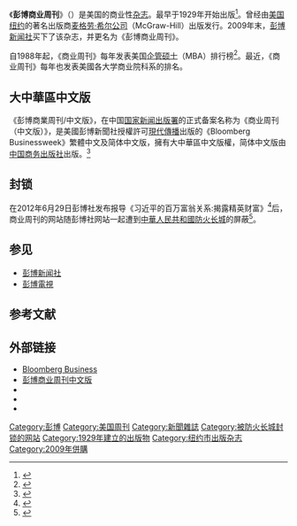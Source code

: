 {{about|彭博商業周刊|它的母公司|彭博有限合夥企業}}
{{Otheruses|other=[[城邦文化|城邦集團]]轄下出版社|商業周刊 (臺灣)}}
{{Infobox magazine
| title           = 彭博商業周刊
| native_name     = Bloomberg Businessweek
| 圖像             = BB_USA_Jan_27th_2020.jpg
| image_size      = 270px
| image_alt       = 
| image_caption   = 《彭博商業周刊》2020年1月27日一期封面
| editor          = Josh Tyrangiel
| editor_title    = 總編輯
| previous_editor = 
| staff_writer    = 
| frequency       = 週刊
| circulation     = 917,568（2009）<ref>[http://abcas3.accessabc.com/ecirc/magform.asp FAS-FAX Report] {{webarchive|url=https://archive.is/20120604044154/http://abcas3.accessabc.com/ecirc/magform.asp |date=2012-06-04 }}. eCirc. Audit Bureau of Circulations. December 31, 2009.</ref>
| category        = 財經商業
| company         = [[彭博新闻社|彭博新闻社]]
| publisher       = 
| firstdate       = 1929年
| country         = 
| based           = {{US}}[[紐約市|紐約市]]
| language        = [[英文|英文]]
| website         = {{URL|https://www.bloomberg.com/businessweek}}
| issn            = 0007-7135
}}
《'''彭博商业周刊'''》（{{lang-en|''Bloomberg Businessweek''}}）是美国的商业性[[杂志|杂志]]。最早于1929年开始出版<ref>{{cite web|url=http://www.mcgraw-hill.com/about/history.html|title=Corporate History - The Foundation|accessdate=2006-08-11|author=|date=|work=[[McGraw-Hill|McGraw-Hill]]|publisher=|deadurl=yes|archiveurl=https://web.archive.org/web/20060906065903/http://www.mcgraw-hill.com/about/history.html|archivedate=2006-09-06}}</ref>。曾经由[[美国|美国]][[纽约|纽约]]的著名出版商[[麦格劳-希尔集团|麦格劳·希尔公司]]（McGraw-Hill）出版发行。2009年末，[[彭博新闻社|彭博新闻社]]买下了该杂志，并更名为《彭博商业周刊》。

自1988年起，《商业周刊》每年发表美国[[企管硕士|企管硕士]]（MBA）排行榜<ref>{{cite web|url=http://www.businessweek.com/bschools/06/full_time.htm|title=BusinessWeek Business School Rankings|accessdate=2007-01-23|author=|date=|work=[[BusinessWeek|BusinessWeek]]|publisher=|archive-date=2007-06-03|archive-url=https://web.archive.org/web/20070603221452/http://www.businessweek.com/bschools/06/full_time.htm|dead-url=no}}</ref>。最近，《商业周刊》每年也发表美國各大学商业院科系的排名。

==大中華區中文版==
《彭博商業周刊/中文版》，在中国[[国家新闻出版署|国家新闻出版署]]的正式备案名称为《商业周刊（中文版）》，是美國彭博新聞社授權許可[[現代傳播|現代傳播]]出版的《Bloomberg Businessweek》繁體中文及简体中文版，擁有大中華區中文版權，简体中文版由[[中国商务出版社|中国商务出版社]]出版。<ref>{{Cite news|url=http://paper.udn.com/papers.php?pname=POB0011|title=彭博商業周刊/中文版|last=|first=|date=|work=[[聯合電子報|聯合電子報]]|accessdate=2017-03-10|archive-date=2016-05-06|archive-url=https://web.archive.org/web/20160506231905/http://paper.udn.com/papers.php?pname=POB0011|dead-url=no}}</ref>

== 封锁 ==
在2012年6月29日彭博社发布报导《习近平的百万富翁关系:揭露精英财富》<ref>{{cite web|url=http://www.bloomberg.com/news/2012-06-29/xi-jinping-millionaire-relations-reveal-fortunes-of-elite.html|title=Xi Jinping Millionaire Relations Reveal Fortunes of Elite|accessdate=2013-02-24|author=|date=2012-06-29|publisher=''[[彭博電視|Bloomberg]]''|archive-date=2015-01-08|archive-url=https://web.archive.org/web/20150108064509/http://www.bloomberg.com/news/2012-06-29/xi-jinping-millionaire-relations-reveal-fortunes-of-elite.html|dead-url=no}}</ref>后，商业周刊的网站随彭博社网站一起遭到[[中華人民共和國|中華人民共和國]][[防火长城|防火长城]]的屏蔽<ref>{{cite web|url=http://www.reuters.com/article/2012/07/04/us-china-censorship-bloomberg-idUSBRE86306820120704|title=Bloomberg sites blocked in China days after Xi family wealth story|accessdate=2013-02-24|author=|date=2012-07-04|publisher=''[[Reuters|Reuters]]''|archive-date=2012-09-15|archive-url=https://web.archive.org/web/20120915091331/http://www.reuters.com/article/2012/07/04/us-china-censorship-bloomberg-idUSBRE86306820120704|dead-url=yes}}</ref>。

== 参见 ==
* [[彭博新闻社|彭博新闻社]]
* [[彭博電視|彭博電視]]

== 参考文献 ==
<div class="references-small">
<references /></div>

== 外部链接 ==
*[http://www.businessweek.com/ Bloomberg Business] {{Wayback|url=http://www.businessweek.com/ |date=20080324231124 }}
*[http://www.bbwc.cn/ 彭博商业周刊中文版] {{Wayback|url=http://www.bbwc.cn/ |date=20220619113723 }}
*{{facebook|bloombergbusiness|Bloomberg Business}}
*{{twitter|business|Bloomberg Business}}
*{{youtube|user=Bloomberg|Bloomberg Business}}

{{彭博}}
{{Authority control}}
[[Category:彭博|Category:彭博]]
[[Category:美国周刊|Category:美国周刊]]
[[Category:新聞雜誌|Category:新聞雜誌]]
[[Category:被防火长城封锁的网站|Category:被防火长城封锁的网站]]
[[Category:1929年建立的出版物|Category:1929年建立的出版物]]
[[Category:纽约市出版杂志|Category:纽约市出版杂志]]
[[Category:2009年併購|Category:2009年併購]]